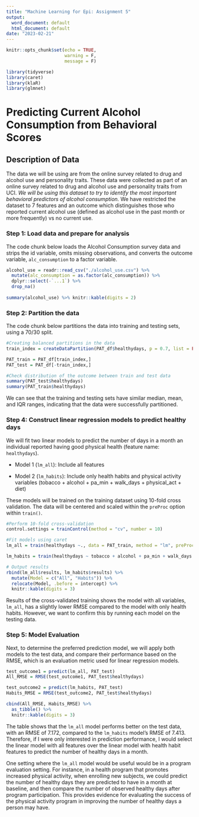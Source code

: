 ```yaml
---
title: "Machine Learning for Epi: Assignment 5"
output:
  word_document: default
  html_document: default
date: "2023-02-21"
---
```


```r
knitr::opts_chunk$set(echo = TRUE, 
                      warning = F,
                      message = F)

library(tidyverse)
library(caret)
library(klaR)
library(glmnet)
```

# Predicting Current Alcohol Consumption from Behavioral Scores

## Description of Data

The data we will be using are from the online survey related to drug and alcohol use and personality traits. These data were collected as part of an online survey related to drug and alcohol use and personality traits from UCI. *We will be using this dataset to try to identify the most important behavioral predictors of alcohol consumption.* We have restricted the dataset to 7 features and an outcome which distinguishes those who reported current alcohol use (defined as alcohol use in the past month or more frequently) vs no current use. 

### Step 1: Load data and prepare for analysis

The code chunk below loads the Alcohol Consumption survey data and strips the id variable, omits missing observations, and converts the outcome variable, `alc_consumption` to a factor variable.

```r
alcohol_use = readr::read_csv("./alcohol_use.csv") %>% 
  mutate(alc_consumption = as.factor(alc_consumption)) %>% 
  dplyr::select(-`...1`) %>% 
  drop_na()  
  
summary(alcohol_use) %>% knitr::kable(digits = 2)
```

### Step 2: Partition the data

The code chunk below partitions the data into training and testing sets, using a 70/30 split. 

```r
#Creating balanced partitions in the data
train_index = createDataPartition(PAT_df$healthydays, p = 0.7, list = FALSE)

PAT_train = PAT_df[train_index,]
PAT_test = PAT_df[-train_index,]

#Check distribution of the outcome between train and test data
summary(PAT_test$healthydays) 
summary(PAT_train$healthydays)
```

We can see that the training and testing sets have similar median, mean, and IQR ranges, indicating that the data were successfully partitioned.

### Step 4: Construct linear regression models to predict healthy days

We will fit two linear models to predict the number of days in a month an individual reported having good physical health (feature name: `healthydays`).

- Model 1 (`lm_all`): Include all features

- Model 2 (`lm_habits`): Include only health habits and physical activity variables (tobacco + alcohol + pa_min + walk_days + physical_act + diet)

These models will be trained on the training dataset using 10-fold cross validation. The data will be centered and scaled within the  `preProc` option within `train()`. 

```r
#Perform 10-fold cross-validation
control.settings = trainControl(method = "cv", number = 10)

#Fit models using caret
lm_all = train(healthydays ~., data = PAT_train, method = "lm", preProc = c("center", "scale"), trControl = control.settings)

lm_habits = train(healthydays ~ tobacco + alcohol + pa_min + walk_days + physical_act + diet, data = PAT_train, method = "lm", preProc = c("center", "scale"), trControl = control.settings)

# Output results
rbind(lm_all$results, lm_habits$results) %>% 
  mutate(Model = c("All", "Habits")) %>% 
  relocate(Model, .before = intercept) %>% 
  knitr::kable(digits = 3)
```

Results of the cross-validated training shows the model with all variables, `lm_all`, has a slightly lower RMSE compared to the model with only health habits. However, we want to confirm this by running each model on the testing data.

### Step 5: Model Evaluation

Next, to determine the preferred prediction model, we will apply both models to the test data, and compare their performance based on the RMSE, which is an evaluation metric used for linear regression models.

```r
test_outcome1 = predict(lm_all, PAT_test)
All_RMSE = RMSE(test_outcome1, PAT_test$healthydays)

test_outcome2 = predict(lm_habits, PAT_test)
Habits_RMSE = RMSE(test_outcome2, PAT_test$healthydays)

cbind(All_RMSE, Habits_RMSE) %>% 
  as_tibble() %>% 
  knitr::kable(digits = 3)
```

The table shows that the `lm_all` model performs better on the test data, with an RMSE of 7.172, compared to the `lm_habits` model's RMSE of 7.413. Therefore, if I were only interested in prediction performance, I would select the linear model with all features over the linear model with health habit features to predict the number of healthy days in a month.

One setting where the `lm_all` model would be useful would be in a program evaluation setting. For instance, in a health program that promotes increased physical activity, when enrolling new subjects, we could predict the number of healthy days they are predicted to have in a month at baseline, and then compare the number of observed healthy days after program participation. This provides evidence for evaluating the success of the physical activity program in improving the number of healthy days a person may have.


